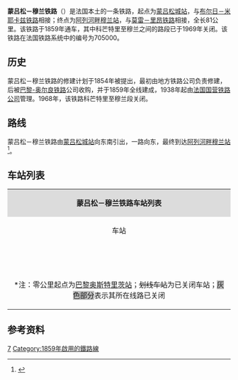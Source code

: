 {{Infobox rail system-route
|collapsed=no
|box_width=
|rail_name=蒙吕松－穆兰铁路<br>{{lang|fr|Ligne de Montluçon à Moulins}}
|banner_color=
|sec_banner_color=
|logo_filename=
|image_width=
|logo_bgcolor=
|logo_note=
|image =Ligne voie ferrée Moulins Montluçon ici à Neuvy..jpg
|imagesize=
|caption=蒙吕松－穆兰铁路
|system_map=
|mapimage_width=
|map_bgcolor=
|locale={{FRA}}
|service_type=客货共用、地方铁路
|start=[[蒙吕松城站|蒙吕松城站]]、[[阿列河畔穆兰站|阿列河畔穆兰站]]
|begin_operation=1859年
|end_operation=
|operation_note=
|system_length=
|length_in_operation=81km
|total_length=
|status=使用中<small>（蒙吕松至科芒特里段）</small>；已关闭<small>（科芒特里至穆兰段）</small>
|line_title=线路
|lines=[[单线铁路|单线铁路]]<small>（蒙吕松至科芒特里段）</small>；[[复线铁路|复线铁路]]<small>（科芒特里至穆兰段）</small>
|stations=
|route_title=线路
|main_route=
|secondary_route=
|branch_route=
|standard=
|main_stations=[[蒙吕松城站|蒙吕松城站]]、[[科芒特里站|科芒特里站]]、[[阿列河畔穆兰站|阿列河畔穆兰站]]
|ridership=
|fleet_size=
|max_speed= 
|track_gauge=
|distance_between_mainlines=
|min_radius=
|max_grade=
|block_signal=
|electrified=
|depot=
|operator={{法国交通数据|sncf}}
|franchise=
|hq=
|key_person=
|website=
|route_map=
}}
'''蒙吕松－穆兰铁路'''（{{lang-fr|Ligne de Montluçon à Moulins}}）是法国本土的一条铁路，起点为[[蒙吕松城站|蒙吕松城站]]，与[[布尔日－米耶卡兹铁路|布尔日－米耶卡兹铁路]]相接；终点为[[阿列河畔穆兰站|阿列河畔穆兰站]]，与[[莫雷－里昂铁路|莫雷－里昂铁路]]相接，全长81公里。该铁路于1859年通车，其中科芒特里至穆兰之间的路段已于1969年关闭。该铁路在法国铁路系统中的编号为705000。

==历史==

蒙吕松－穆兰铁路的修建计划于1854年被提出，最初由地方铁路公司负责修建，后被[[巴黎-奥尔良铁路|巴黎-奥尔良铁路]]公司收购，并于1859年全线建成，1938年起由[[法国国营铁路公司|法国国营铁路公司]]管理。1968年，该铁路科芒特里至穆兰段关闭。

==路线==
蒙吕松－穆兰铁路由[[蒙吕松城站|蒙吕松城站]]向东南引出，一路向东，最终到达[[阿列河畔穆兰站|阿列河畔穆兰站]]<ref name="geo">{{Cite web|url=https://www.geoportail.gouv.fr/carte|title=Carte|accessdate=2021-02-23|author=Géoportail|language=fr|publisher=Géoportail|archive-url=https://web.archive.org/web/20170129154129/https://www.geoportail.gouv.fr/carte/|archive-date=2017-01-29|dead-url=no}}</ref>。

==车站列表==
{| class="wikitable mw-collapsible " style="margin:1em auto 1em auto; font-size:smaller"
|colspan="5" align="center" style="background:#DCDCDC"|'''蒙吕松－穆兰铁路车站列表'''
|-
!align="center" |车站
!align="center" |公里数
!align="center" |交汇路线
!align="center" |本线停靠车种
!align="center" |可换乘交通
|-
|align="center"|{{Arret|Montluçon-Ville|[[蒙吕松城站|蒙吕松城站]]}}
|327.617
|[[布尔日－米耶卡兹铁路|布尔日－米耶卡兹铁路]]<small>（[[布尔日站|布尔日]]/[[维耶尔宗城站|维耶尔宗]]方向）</small>↑<br>[[圣叙尔皮斯-洛里耶尔－蒙吕松铁路|圣叙尔皮斯-洛里耶尔－蒙吕松铁路]]<small>（[[圣叙尔皮斯-洛里耶尔站|圣叙尔皮斯-洛里耶尔]]方向）</small>↖<br>[[布尔日－米耶卡兹铁路|布尔日－米耶卡兹铁路]]<small>（于塞勒方向）</small>↙
|align="center"|{{法国交通数据|ter|ara}}<br>{{法国交通数据|ter|cvl}}<br>{{法国交通数据|ter|naq}}
|{{法国交通数据|car|03}}<br>{{法国交通数据/城市公共交通|蒙吕松}}
|-
|align="center"|{{Arret|Montluçon-Rimard|[[蒙吕松里马尔站|蒙吕松里马尔站]]}}
|328.983
|
|align="center"|{{法国交通数据|ter|ara}}
|{{法国交通数据/城市公共交通|蒙吕松}}
|-
|align="center"|{{Arret|<s>Chamblet|尚布莱站</s>}}
|336.746
|
|
|{{法国交通数据|car|03}}
|-
|align="center"|{{Arret|Commentry|[[科芒特里站|科芒特里站]]}}
|340.847
|[[科芒特里－加纳铁路|科芒特里－加纳铁路]]<small>（[[加纳站|加纳]]/[[克莱蒙费朗站|克莱蒙费朗]]方向）</small>↙
|align="center"|{{法国交通数据|ter|ara}}
|{{法国交通数据|car|03}}
|-style="background: #BDBDBD"
|align="center"|{{Arret|<s>Doyet-La Presle|杜瓦耶-拉普雷勒站</s>}}
|350.205
|
|
|{{法国交通数据|car|03}}
|-style="background: #BDBDBD"
|align="center"|{{Arret|<s>Villefranche-d'Allier|阿列自由城站</s>}}
|357.405
|
|
|{{法国交通数据|car|03}}
|-style="background: #BDBDBD"
|align="center"|{{Arret|<s>Saint-Sornin|圣索尔南站</s>}}
|372.422
|
|
|
|-style="background: #BDBDBD"
|align="center"|{{Arret|<s>Noyant-d'Allier|阿列省努瓦扬站</s>}}
|386.243
|
|
|
|-style="background: #BDBDBD"
|align="center"|{{Arret|<s>Souvigny|苏维尼站</s>}}
|394.474
|
|
|
|-
|align="center"|{{Arret|Moulins-sur-Allier|[[阿列河畔穆兰站|阿列河畔穆兰站]]}}
|408.456
|[[莫雷－里昂铁路|莫雷－里昂铁路]]<small>（[[克莱蒙费朗站|克莱蒙费朗]]/[[里昂佩拉什站|里昂]]方向）</small>↖<br>[[穆兰－马孔铁路|穆兰－马孔铁路]]<small>（[[马孔城站|马孔]]方向）</small>↖<br>[[莫雷－里昂铁路|莫雷－里昂铁路]]<small>（[[讷韦尔站|讷韦尔]]/[[巴黎-里昂火车站|巴黎]]方向）</small>↓
|align="center"|{{法国交通数据|ter|bfc}}
|{{法国交通数据|car|03}}<br>{{法国交通数据/城市公共交通|穆兰}}
|-
|colspan=5|<nowiki>*注</nowiki>：零公里起点为[[巴黎奥斯特里茨站|巴黎奥斯特里茨站]]；<s>划线车站</s>为已关闭车站；<span style="background: #BDBDBD">灰色部分</span>表示其所在线路已关闭
|}

==参考资料==
{{Reflist}}
[[Category:法國鐵路線|7]]
[[Category:1859年啟用的鐵路線|Category:1859年啟用的鐵路線]]
